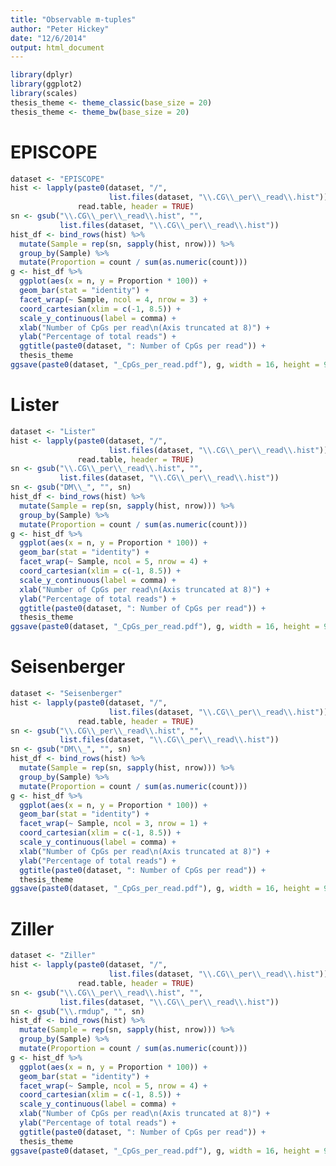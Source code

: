```yaml
---
title: "Observable m-tuples"
author: "Peter Hickey"
date: "12/6/2014"
output: html_document
---
```


```r
library(dplyr)
library(ggplot2)
library(scales)
thesis_theme <- theme_classic(base_size = 20)
thesis_theme <- theme_bw(base_size = 20)
```

# EPISCOPE

```r
dataset <- "EPISCOPE"
hist <- lapply(paste0(dataset, "/",
                      list.files(dataset, "\\.CG\\_per\\_read\\.hist")), 
               read.table, header = TRUE)
sn <- gsub("\\.CG\\_per\\_read\\.hist", "", 
           list.files(dataset, "\\.CG\\_per\\_read\\.hist"))
hist_df <- bind_rows(hist) %>% 
  mutate(Sample = rep(sn, sapply(hist, nrow))) %>%
  group_by(Sample) %>%
  mutate(Proportion = count / sum(as.numeric(count)))
g <- hist_df %>%
  ggplot(aes(x = n, y = Proportion * 100)) + 
  geom_bar(stat = "identity") + 
  facet_wrap(~ Sample, ncol = 4, nrow = 3) +
  coord_cartesian(xlim = c(-1, 8.5)) + 
  scale_y_continuous(label = comma) + 
  xlab("Number of CpGs per read\n(Axis truncated at 8)") + 
  ylab("Percentage of total reads") + 
  ggtitle(paste0(dataset, ": Number of CpGs per read")) +
  thesis_theme
ggsave(paste0(dataset, "_CpGs_per_read.pdf"), g, width = 16, height = 9)
```

# Lister

```r
dataset <- "Lister"
hist <- lapply(paste0(dataset, "/",
                      list.files(dataset, "\\.CG\\_per\\_read\\.hist")), 
               read.table, header = TRUE)
sn <- gsub("\\.CG\\_per\\_read\\.hist", "", 
           list.files(dataset, "\\.CG\\_per\\_read\\.hist"))
sn <- gsub("DM\\_", "", sn)
hist_df <- bind_rows(hist) %>% 
  mutate(Sample = rep(sn, sapply(hist, nrow))) %>%
  group_by(Sample) %>%
  mutate(Proportion = count / sum(as.numeric(count)))
g <- hist_df %>%
  ggplot(aes(x = n, y = Proportion * 100)) + 
  geom_bar(stat = "identity") + 
  facet_wrap(~ Sample, ncol = 5, nrow = 4) +
  coord_cartesian(xlim = c(-1, 8.5)) + 
  scale_y_continuous(label = comma) + 
  xlab("Number of CpGs per read\n(Axis truncated at 8)") + 
  ylab("Percentage of total reads") + 
  ggtitle(paste0(dataset, ": Number of CpGs per read")) +
  thesis_theme
ggsave(paste0(dataset, "_CpGs_per_read.pdf"), g, width = 16, height = 9)
```

# Seisenberger

```r
dataset <- "Seisenberger"
hist <- lapply(paste0(dataset, "/",
                      list.files(dataset, "\\.CG\\_per\\_read\\.hist")), 
               read.table, header = TRUE)
sn <- gsub("\\.CG\\_per\\_read\\.hist", "", 
           list.files(dataset, "\\.CG\\_per\\_read\\.hist"))
sn <- gsub("DM\\_", "", sn)
hist_df <- bind_rows(hist) %>% 
  mutate(Sample = rep(sn, sapply(hist, nrow))) %>%
  group_by(Sample) %>%
  mutate(Proportion = count / sum(as.numeric(count)))
g <- hist_df %>%
  ggplot(aes(x = n, y = Proportion * 100)) + 
  geom_bar(stat = "identity") + 
  facet_wrap(~ Sample, ncol = 3, nrow = 1) +
  coord_cartesian(xlim = c(-1, 8.5)) + 
  scale_y_continuous(label = comma) + 
  xlab("Number of CpGs per read\n(Axis truncated at 8)") + 
  ylab("Percentage of total reads") + 
  ggtitle(paste0(dataset, ": Number of CpGs per read")) +
  thesis_theme
ggsave(paste0(dataset, "_CpGs_per_read.pdf"), g, width = 16, height = 9)
```

# Ziller

```r
dataset <- "Ziller"
hist <- lapply(paste0(dataset, "/",
                      list.files(dataset, "\\.CG\\_per\\_read\\.hist")), 
               read.table, header = TRUE)
sn <- gsub("\\.CG\\_per\\_read\\.hist", "", 
           list.files(dataset, "\\.CG\\_per\\_read\\.hist"))
sn <- gsub("\\.rmdup", "", sn)
hist_df <- bind_rows(hist) %>% 
  mutate(Sample = rep(sn, sapply(hist, nrow))) %>%
  group_by(Sample) %>%
  mutate(Proportion = count / sum(as.numeric(count)))
g <- hist_df %>%
  ggplot(aes(x = n, y = Proportion * 100)) + 
  geom_bar(stat = "identity") + 
  facet_wrap(~ Sample, ncol = 5, nrow = 4) +
  coord_cartesian(xlim = c(-1, 8.5)) + 
  scale_y_continuous(label = comma) + 
  xlab("Number of CpGs per read\n(Axis truncated at 8)") + 
  ylab("Percentage of total reads") + 
  ggtitle(paste0(dataset, ": Number of CpGs per read")) +
  thesis_theme
ggsave(paste0(dataset, "_CpGs_per_read.pdf"), g, width = 16, height = 9)
```